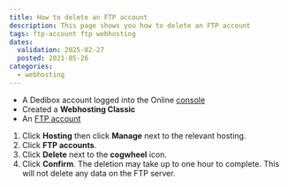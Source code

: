```yaml
---
title: How to delete an FTP account
description: This page shows you how to delete an FTP account
tags: ftp-account ftp webhosting
dates:
  validation: 2025-02-27
  posted: 2021-05-26
categories:
  - webhosting
---
```



<WebhostingOnline />

<Requirements />

- A Dedibox account logged into the Online [console](https://console.online.net)
- Created a **Webhosting Classic**
- An [FTP account](/classic-hosting/how-to/create-ftp-account/)

1. Click **Hosting** then click **Manage** next to the relevant hosting.
2. Click **FTP accounts**.
3. Click **Delete** next to the **cogwheel** icon.
4. Click **Confirm**. The deletion may take up to one hour to complete.
    <Message type="note">
      This will not delete any data on the FTP server.
    </Message>


